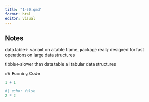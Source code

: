 ```yaml
---
title: "1-30.qmd"
format: html
editor: visual
---
```


## Notes

data.table\<- variant on a table frame, package really designed for fast operations on large data structures

tibble\<-slower than data.table all tabular data structures


\## Running Code

```r
1 + 1
```

```r
#| echo: false
2 * 2
```

